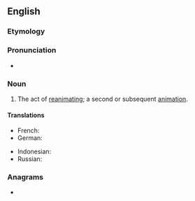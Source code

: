 {{also|Reanimation|réanimation}}
==English==

===Etymology===
{{prefix|en|re|animation}}

===Pronunciation===
* {{rhymes|eɪʃən|lang=en}}

===Noun===
{{en-noun|~}}

# The act of [[reanimate|reanimating]]; a second or subsequent [[animation]].

====Translations====
{{trans-top|act of reanimating}}
* French: {{t+|fr|réanimation|f}}
* German: {{t+|de|Reanimation|f}}
{{trans-mid}}
* Indonesian: {{t|id|reanimasi}}
* Russian: {{t+|ru|реанима́ция|f}}
{{trans-bottom}}

===Anagrams===
* {{anagrams|en|a=aaeiimnnort|reamination}}